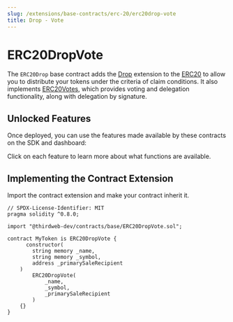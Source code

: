 ```yaml
---
slug: /extensions/base-contracts/erc-20/erc20drop-vote
title: Drop - Vote
---
```



# ERC20DropVote

The `ERC20Drop` base contract adds the [Drop](/extensions/erc-20/drop) extension to the [ERC20](/extensions/base-contracts/erc-20/erc20base)
to allow you to distribute your tokens under the criteria of claim conditions. It also
implements [ERC20Votes](https://github.com/thirdweb-dev/contracts/blob/main/contracts/openzeppelin-presets/token/ERC20/extensions/ERC20Votes.sol),
which provides voting and delegation functionality, along with delegation by signature.

<ViewContractCodeButton
  link="https://github.com/thirdweb-dev/contracts/blob/main/contracts/base/ERC20DropVote.sol"
  name="ERC20DropVote"
/>

## Unlocked Features

Once deployed, you can use the features made available by these contracts on the SDK and dashboard:

Click on each feature to learn more about what functions are available.

<div className="row" style={{ marginBottom: 24, flexWrap: "wrap" }}>
  <div className="col col--4" style={{ padding: 8 }}>
    <QuickstartCard
      name="ERC20 Standard"
      link="/extensions/erc-20/standard#unlocked-features"
      image="/assets/icons/token.png"
    />
  </div>
  <div className="col col--4" style={{ padding: 8 }}>
    <QuickstartCard
      name="Droppable"
      link="/extensions/erc-20/drop#unlocked-features"
      image="/assets/icons/token.png"
    />
  </div>
  <div className="col col--4" style={{ padding: 8 }}>
    <QuickstartCard
      name="Contract Metadata"
      link="/extensions/contractmetadata#unlocked-features"
      image="/assets/icons/general.png"
    />
  </div>
  <div className="col col--4" style={{ padding: 8 }}>
    <QuickstartCard
      name="Primary Sale"
      link="/extensions/primarysale#unlocked-features"
      image="/assets/icons/general.png"
    />
  </div>
</div>

## Implementing the Contract Extension

Import the contract extension and make your contract inherit it.

```solidity
// SPDX-License-Identifier: MIT
pragma solidity ^0.8.0;

import "@thirdweb-dev/contracts/base/ERC20DropVote.sol";

contract MyToken is ERC20DropVote {
	  constructor(
        string memory _name,
        string memory _symbol,
        address _primarySaleRecipient
    )
        ERC20DropVote(
            _name,
            _symbol,
            _primarySaleRecipient
        )
    {}
}
```
